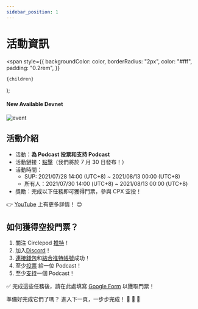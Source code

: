 ```yaml
---
sidebar_position: 1
---
```


# 活動資訊

  <span
    style={{
      backgroundColor: color,
      borderRadius: "2px",
      color: "#fff",
      padding: "0.2rem",
    }}
  >
    {children}
  </span>
);

#### New Available <Highlight color="#25c2a0">Devnet</Highlight>

![event](/img/FB.png)

## 活動介紹

- 活動：**為 Podcast 投票和支持 Podcast**
- 活動鏈接：[點擊](https://staging-launch.circlepod.app/)（我們將於 7 月 30 日發布！）
- 活動時間：
  - SUP: 2021/07/28 14:00 (UTC+8) ~ 2021/08/13 00:00 (UTC+8)
  - 所有人：2021/07/30 14:00 (UTC+8) ~ 2021/08/13 00:00 (UTC+8)
- 獎勵：完成以下任務即可獲得門票，參與 CPX 空投！

👉 [YouTube](https://www.youtube.com/watch?v=YZ-BB6IO_t4) 上有更多詳情！ 😍

## 如何獲得空投門票？

1. 關注 Circlepod [推特](https://twitter.com/CirclepodP)！
2. 加入[Discord](https://discord.gg/D2pNA2e6Dw)！
3. [連接錢包](/docs/wallet/connect-wallet)和[結合推特帳號](/docs/wallet/connect-twitter)成功！
4. 至少[投票](/docs/protocol/governance/vote) 給一位 Podcast！
5. 至少[支持](/docs/protocol/channel/intro)一個 Podcast！

✅ 完成這些任務後，請在此處填寫 [Google Form](https://forms.gle/8SnGyo4TtuBKGbYC6) 以獲取門票！

準備好完成它們了嗎？ 進入下一頁，一步步完成！ 🚀 🚀 🚀
